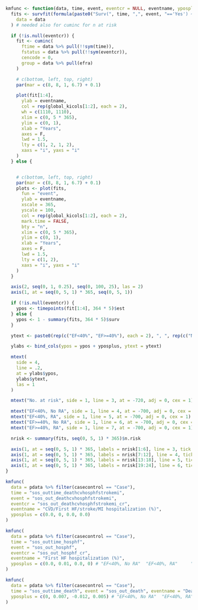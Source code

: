 ```r

kmfunc <- function(data, time, event, eventcr = NULL, eventname, yposplus = rep(0, 4)) {
  fits <- survfit(formula(paste0("Surv(", time, ",", event, "=='Yes') ~ shf_ef_cat2 + sos_com_ra")),
    data = data
  ) # needed also for cuminc for n at risk

  if (!is.null(eventcr)) {
    fit <- cuminc(
      ftime = data %>% pull(!!sym(time)),
      fstatus = data %>% pull(!!sym(eventcr)),
      cencode = 0,
      group = data %>% pull(efra)
    )

    # c(bottom, left, top, right)
    par(mar = c(8, 8, 1, 6.7) + 0.1)

    plot(fit[1:4],
      ylab = eventname,
      col = rep(global_kicols[1:2], each = 2),
      wh = c(1110, 1110),
      xlim = c(0, 5 * 365),
      ylim = c(0, 1),
      xlab = "Years",
      axes = F,
      lwd = 1.5,
      lty = c(1, 2, 1, 2),
      xaxs = "i", yaxs = "i"
    )
  } else {


    # c(bottom, left, top, right)
    par(mar = c(8, 8, 1, 6.7) + 0.1)
    plots <- plot(fits,
      fun = "event",
      ylab = eventname,
      xscale = 365,
      yscale = 100,
      col = rep(global_kicols[1:2], each = 2),
      mark.time = FALSE,
      bty = "n",
      xlim = c(0, 5 * 365),
      ylim = c(0, 1),
      xlab = "Years",
      axes = F,
      lwd = 1.5,
      lty = c(1, 2),
      xaxs = "i", yaxs = "i"
    )
  }

  axis(2, seq(0, 1, 0.25), seq(0, 100, 25), las = 2)
  axis(1, at = seq(0, 5, 1) * 365, seq(0, 5, 1))

  if (!is.null(eventcr)) {
    ypos <- timepoints(fit[1:4], 364 * 5)$est
  } else {
    ypos <- 1 - summary(fits, 364 * 5)$surv
  }

  ytext <- paste0(rep(c("EF<40%", "EF>=40%"), each = 2), ", ", rep(c("No RA", "RA"), 2))

  ylabs <- bind_cols(ypos = ypos + yposplus, ytext = ytext)

  mtext(
    side = 4,
    line = .2,
    at = ylabs$ypos,
    ylabs$ytext,
    las = 1
  )

  mtext("No. at risk", side = 1, line = 3, at = -720, adj = 0, cex = 1)

  mtext("EF<40%, No RA", side = 1, line = 4, at = -700, adj = 0, cex = 1)
  mtext("EF<40%, RA", side = 1, line = 5, at = -700, adj = 0, cex = 1)
  mtext("EF>=40%, No RA", side = 1, line = 6, at = -700, adj = 0, cex = 1)
  mtext("EF>=40%, RA", side = 1, line = 7, at = -700, adj = 0, cex = 1)

  nrisk <- summary(fits, seq(0, 5, 1) * 365)$n.risk

  axis(1, at = seq(0, 5, 1) * 365, labels = nrisk[1:6], line = 3, tick = FALSE, cex.axis = 1)
  axis(1, at = seq(0, 5, 1) * 365, labels = nrisk[7:12], line = 4, tick = FALSE, cex.axis = 1)
  axis(1, at = seq(0, 5, 1) * 365, labels = nrisk[13:18], line = 5, tick = FALSE, cex.axis = 1)
  axis(1, at = seq(0, 5, 1) * 365, labels = nrisk[19:24], line = 6, tick = FALSE, cex.axis = 1)
}
```

```r
kmfunc(
  data = pdata %>% filter(casecontrol == "Case"),
  time = "sos_outtime_deathcvhosphfstrokemi",
  event = "sos_out_deathcvhosphfstrokemi",
  eventcr = "sos_out_deathcvhosphfstrokemi_cr",
  eventname = "CVD/First HF/stroke/MI hospitalization (%)",
  yposplus = c(0.0, 0, 0.0, 0.0)
)
```

```r
kmfunc(
  data = pdata %>% filter(casecontrol == "Case"),
  time = "sos_outtime_hosphf",
  event = "sos_out_hosphf",
  eventcr = "sos_out_hosphf_cr",
  eventname = "First HF hospitalization (%)",
  yposplus = c(0.0, 0.01, 0.0, 0) # "EF<40%, No RA"  "EF<40%, RA"     "EF>=40%, No RA" "EF>=40%, RA"
)
```

```r
kmfunc(
  data = pdata %>% filter(casecontrol == "Case"),
  time = "sos_outtime_death", event = "sos_out_death", eventname = "Death (%)",
  yposplus = c(0, 0.007, -0.012, 0.005) # "EF<40%, No RA"  "EF<40%, RA"     "EF>=40%, No RA" "EF>=40%, RA"
)
```
